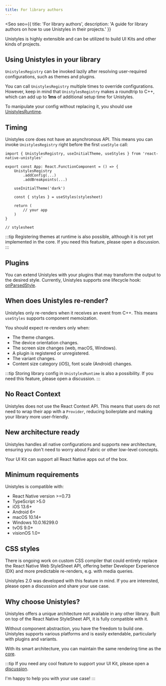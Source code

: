 ```yaml
---
title: For library authors
---
```



<Seo
    seo={{
        title: 'For library authors',
        description: 'A guide for library authors on how to use Unistyles in their projects.'
    }}
>

Unistyles is highly extensible and can be utilized to build UI Kits and other kinds of projects.

## Using Unistyles in your library

`UnistylesRegistry` can be invoked lazily after resolving user-required configurations, such as themes and plugins.

You can call `UnistylesRegistry` multiple times to override configurations.
However, keep in mind that `UnistylesRegistry` makes a roundtrip to C++, which can add up to **1ms** of additional setup time for Unistyles.

To manipulate your config without replacing it, you should use [UnistylesRuntime](/reference/unistyles-runtime/).

## Timing

Unistyles core does not have an asynchronous API.
This means you can invoke `UnistylesRegistry` right before the first `useStyle` call:

```tsx
import { UnistylesRegistry, useInitialTheme, useStyles } from 'react-native-unistyles'

export const App: React.FunctionComponent = () => {
    UnistylesRegistry
        .addConfig(...)
        .addBreakpoints(...)

    useInitialTheme('dark')

    const { styles } = useStyles(stylesheet)

    return (
        // your app
    )
}

// stylesheet
```

:::tip
Registering themes at runtime is also possible, although it is not yet implemented in the core.
If you need this feature, please open a discussion.
:::

## Plugins

You can extend Unistyles with your plugins that may transform the output to the desired style.
Currently, Unistyles supports one lifecycle hook: [onParsedStyle](/reference/plugins/).

## When does Unistyles re-render?

Unistyles only re-renders when it receives an event from C++. This means `useStyles` supports component memoization.

You should expect re-renders only when:
- The theme changes.
- The device orientation changes.
- The screen size changes (web, macOS, Windows).
- A plugin is registered or unregistered.
- The variant changes.
- Content size category (iOS), font scale (Android) changes.

:::tip
Storing library config in `UnistylesRuntime` is also a possibility.
If you need this feature, please open a discussion.
:::

## No React Context

Unistyles does not use the React Context API. This means that users do not need to wrap their app with a `Provider`,
reducing boilerplate and making your library more user-friendly.

## New architecture ready

Unistyles handles all native configurations and supports new architecture,
ensuring you don't need to worry about Fabric or other low-level concepts.

Your UI Kit can support all React Native apps out of the box.

## Minimum requirements

Unistyles is compatible with:
- React Native version >=0.73
- TypeScript >5.0
- iOS 13.6+
- Android 6+
- macOS 10.14+
- Windows 10.0.16299.0
- tvOS 9.0+
- visionOS 1.0+

## CSS styles

There is ongoing work on custom CSS compiler that could
entirely replace the React Native Web StyleSheet API,
offering better Developer Experience (DX) and more predictable re-renders, e.g. with media queries.

Unistyles 2.0 was developed with this feature in mind.
If you are interested, please open a discussion and share your use case.

## Why choose Unistyles?

Unistyles offers a unique architecture not available in any other library. Built on top of the React Native StyleSheet API, it is fully compatible with it.

Without component abstraction, you have the freedom to build one. Unistyles supports various platforms and is easily extendable, particularly with plugins and variants.

With its smart architecture, you can maintain the same rendering time as the [core](/start/benchmarks/).

:::tip
If you need any cool feature to support your UI Kit, please open a [discussion](https://github.com/jpudysz/react-native-unistyles/discussions).

I'm happy to help you with your use case!
:::

</Seo>
